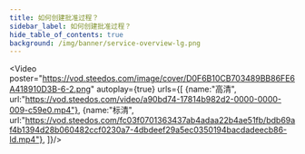 ```yaml
---
title: 如何创建批准过程？
sidebar_label: 如何创建批准过程？
hide_table_of_contents: true
background: /img/banner/service-overview-lg.png
---
```




<Video 
    poster="https://vod.steedos.com/image/cover/D0F6B10CB703489BB86FE6A418910D3B-6-2.png"
    autoplay={true}
    urls={[
        {name:"高清", url:"https://vod.steedos.com/video/a90bd74-17814b982d2-0000-0000-009-c59e0.mp4"},
        {name:"标清", url:"https://vod.steedos.com/fc03f0701363437ab4adaa22b4ae51fb/bdb69af4b1394d28b060482ccf0230a7-4dbdeef29a5ec0350194bacdadeecb86-ld.mp4"},
    ]}/>
